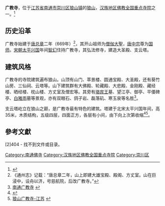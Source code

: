 {{文物保护单位
| 级别 = 全国
| 省区市 = 江苏省
| 图片 = [[File:Buddhist_temple_on_Wolf_Hill.JPG|260px]]<br><small>广教寺，2004年5月</small>
| |名称 = 广教禅寺
| 编号 = 7-0962-3-260
| 分类 = 古建筑
| 时代 = 明清
| 所在 = [[南通市|南通市]][[崇川区|崇川区]]
| 登录 = 2013年3月
| Cat = 江苏全国重点文物保护单位
}}

'''广教寺'''，位于[[江苏省|江苏省]][[南通市|南通市]][[崇川区|崇川区]][[狼山镇|狼山镇]]的[[狼山_(江苏)|狼山]]，[[汉族地区佛教全国重点寺院|汉族地区佛教全国重点寺院]]之一。<ref>{{Cite book|title=江苏省志：文物志|publisher=江苏古籍出版社|year=1998|isbn=9787805199085|location=南京|pages=296-297}}</ref>

== 历史沿革 ==
广教寺始建于[[唐朝|唐]][[總章|总章]]二年（669年）<ref>《通州志》记载：“唐总章二年，山上即建大雄宝殿、殿阁、方丈室。山在巨浸中，设舟以济，号慈航院，后改广教寺。”</ref>，其开山祖师为[[僧伽大聖|僧伽大聖]]，[[唐中宗|唐中宗]]尊为[[国师|国师]]。[[宋朝|宋朝]][[太平兴国|太平兴国]]年间[[智幻|智幻]]住持广教寺，其弘法修寺，建造大圣殿、支云塔。

==建筑风格 ==
广教寺的寺院建筑遍布狼山。山顶有山门、萃景楼、圆通宝殿、大圣殿，还有葵竹山房、三仙祠、云塔等。山下建筑群有大佛殿、轮藏殿、大悲殿、金刚殿、藏经楼、晒经楼、枕山楼、方丈室及僧宏等。其旁有[[骆宾王|骆宾王]]墓、望江亭、御亭、平倭碑亭、[[白雅雨|白雅雨]]墓等景观，亦有双眼石、鸽子岩、磊落矶、寒玉泉等名胜<ref>[http://www.foz.cn/Article/mingsi/huadong/jiangsu/Article_1067.html 南通广教寺] {{webarchive|url=https://web.archive.org/web/20070830011309/http://www.foz.cn/Article/mingsi/huadong/jiangsu/Article_1067.html |date=2007-08-30 }}</ref>。

支云塔屹立在狼山之巅，是广教寺最有特色的建筑。塔建于北宋太平兴国年间，高35米，木质结构，五级四层，四面正方，各层有小间，由下向上次第收缩<ref>{{Cite web |url=http://www.gutrip.com/html/yuyin/shanghai/guangde/2009/0205/263.html |title=广教寺双塔 |access-date=2009-11-12 |archive-url=https://web.archive.org/web/20160305063952/http://gutrip.com/html/yuyin/shanghai/guangde/2009/0205/263.html |archive-date=2016-03-05 |dead-url=yes }}</ref><ref>[http://www.foyin.org/plus/view.php?aid=68932 狼山广教寺-江苏] {{webarchive|url=https://web.archive.org/web/20090922085114/http://www.foyin.org/plus/view.php?aid=68932 |date=2009-09-22 }}</ref>。

==參考文獻==
{{reflist|2}}
{{DEFAULTSORT:G}}
{{江苏小作品}}
{{China-buddhism-temple}}
{{江苏全国重点文物保护单位}}
[[Category:南通佛寺|Category:南通佛寺]]
[[Category:汉族地区佛教全国重点寺院|Category:汉族地区佛教全国重点寺院]]
[[Category:崇川区|Category:崇川区]]
[2]404 - 找不到文件或目录。